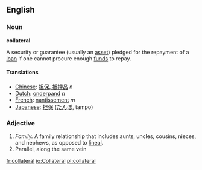 ==English==

===Noun===
'''collateral'''

A security or guarantee (usually an [[asset]]) pledged for the repayment of a [[loan]] if one cannot procure enough [[fund]]s to repay.

====Translations====
*[[Chinese]]: [[担保, 抵押品]] ''n''
*[[Dutch]]: [[onderpand]] ''n''
*[[French]]: [[nantissement]] ''m''
*[[Japanese]]: [[担保]] ([[たんぽ]], tampo)

===Adjective===

#''Family.'' A family relationship that includes aunts, uncles, cousins, nieces, and nephews, as opposed to [[lineal]].
#Parallel, along the same vein

[[fr:collateral]]
[[io:Collateral]]
[[pl:collateral]]